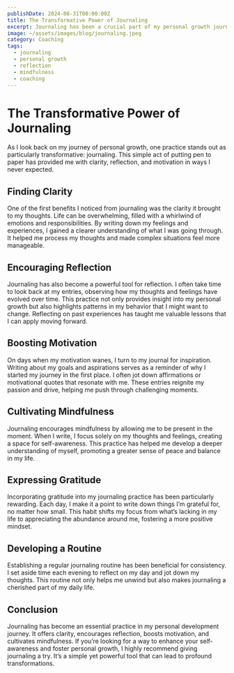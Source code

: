 ```yaml
---
publishDate: 2024-08-31T00:00:00Z
title: The Transformative Power of Journaling
excerpt: Journaling has been a crucial part of my personal growth journey, providing clarity, reflection, and motivation.
image: ~/assets/images/blog/journaling.jpeg
category: Coaching
tags:
  - journaling
  - personal growth
  - reflection
  - mindfulness
  - coaching
---
```


# The Transformative Power of Journaling

As I look back on my journey of personal growth, one practice stands out as particularly transformative: journaling. This simple act of putting pen to paper has provided me with clarity, reflection, and motivation in ways I never expected.

## Finding Clarity

One of the first benefits I noticed from journaling was the clarity it brought to my thoughts. Life can be overwhelming, filled with a whirlwind of emotions and responsibilities. By writing down my feelings and experiences, I gained a clearer understanding of what I was going through. It helped me process my thoughts and made complex situations feel more manageable.

## Encouraging Reflection

Journaling has also become a powerful tool for reflection. I often take time to look back at my entries, observing how my thoughts and feelings have evolved over time. This practice not only provides insight into my personal growth but also highlights patterns in my behavior that I might want to change. Reflecting on past experiences has taught me valuable lessons that I can apply moving forward.

## Boosting Motivation

On days when my motivation wanes, I turn to my journal for inspiration. Writing about my goals and aspirations serves as a reminder of why I started my journey in the first place. I often jot down affirmations or motivational quotes that resonate with me. These entries reignite my passion and drive, helping me push through challenging moments.

## Cultivating Mindfulness

Journaling encourages mindfulness by allowing me to be present in the moment. When I write, I focus solely on my thoughts and feelings, creating a space for self-awareness. This practice has helped me develop a deeper understanding of myself, promoting a greater sense of peace and balance in my life.

## Expressing Gratitude

Incorporating gratitude into my journaling practice has been particularly rewarding. Each day, I make it a point to write down things I’m grateful for, no matter how small. This habit shifts my focus from what’s lacking in my life to appreciating the abundance around me, fostering a more positive mindset.

## Developing a Routine

Establishing a regular journaling routine has been beneficial for consistency. I set aside time each evening to reflect on my day and jot down my thoughts. This routine not only helps me unwind but also makes journaling a cherished part of my daily life.

## Conclusion

Journaling has become an essential practice in my personal development journey. It offers clarity, encourages reflection, boosts motivation, and cultivates mindfulness. If you’re looking for a way to enhance your self-awareness and foster personal growth, I highly recommend giving journaling a try. It’s a simple yet powerful tool that can lead to profound transformations.

